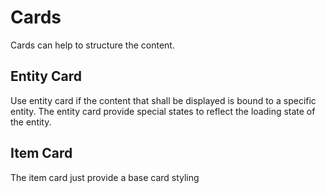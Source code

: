 

<Meta />

# Cards
Cards can help to structure the content.

## Entity Card
Use entity card if the content that shall be displayed is bound to a specific entity.
The entity card provide special states to reflect the loading state of the entity.

<Canvas>
  <Story of={EntityCardStories.Default} />
  <Story of={EntityCardStories.BusyState} />
  <Story of={EntityCardStories.ErrorState} />
  <Story of={EntityCardStories.ErrorStateWithContent} />
</Canvas>

## Item Card
The item card just provide a base card styling
<Canvas of={ItemCardStories.Default} />


